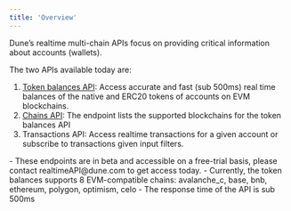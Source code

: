 ```yaml
---
title: 'Overview'
---
```


Dune’s realtime multi-chain APIs focus on providing critical information about accounts (wallets).

The two APIs available today are:

1. [Token balances API](./balances): Access accurate and fast (sub 500ms) real time balances of the native and ERC20 tokens of accounts on EVM blockchains.
2. [Chains API](./chains): The endpoint lists the supported blockchains for the token balances API
2. Transactions API: Access realtime transactions for a given account or subscribe to transactions given input filters.

<Note> 
- These endpoints are in beta and accessible on a free-trial basis, please contact realtimeAPI@dune.com to get access today. 
</Note>
<Tip>
    - Currently, the token balances supports 8 EVM-compatible chains: avalanche_c, base, bnb, ethereum, polygon, optimism, celo
    - The response time of the API is sub 500ms 
</Tip>